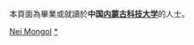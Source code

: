{{Catnav|頁面分類|人物|校友|大學校友|中國大學校友}}


本頁面為畢業或就讀於'''中国[[内蒙古科技大学|内蒙古科技大学]]'''的人士。

[[Category:内蒙古高校校友|Nei Mongol]]
[[Category:内蒙古科技大学|*]]